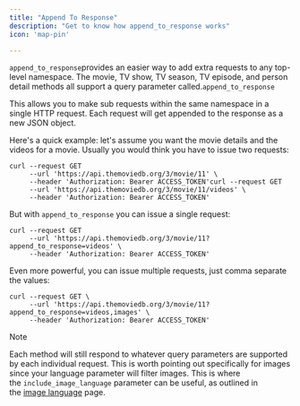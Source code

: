 ```yaml
---
title: "Append To Response"
description: "Get to know how append_to_response works"
icon: 'map-pin'

---
```


`append_to_response`provides an easier way to add extra requests to any top-level namespace. The movie, TV show, TV season, TV episode, and person detail methods all support a query parameter called.`append_to_response`

This allows you to make sub requests within the same namespace in a single HTTP request. Each request will get appended to the response as a new JSON object.

Here's a quick example: let's assume you want the movie details and the videos for a movie. Usually you would think you have to issue two requests:

```http
curl --request GET 
     --url 'https://api.themoviedb.org/3/movie/11' \
     --header 'Authorization: Bearer ACCESS_TOKEN'curl --request GET 
     --url 'https://api.themoviedb.org/3/movie/11/videos' \
     --header 'Authorization: Bearer ACCESS_TOKEN'
```



But with `append_to_response` you can issue a single request:

```http
curl --request GET 
     --url 'https://api.themoviedb.org/3/movie/11?append_to_response=videos' \
     --header 'Authorization: Bearer ACCESS_TOKEN'
```



Even more powerful, you can issue multiple requests, just comma separate the values:

```http
curl --request GET \
     --url 'https://api.themoviedb.org/3/movie/11?append_to_response=videos,images' \
     --header 'Authorization: Bearer ACCESS_TOKEN'
```

<Note>
  Note

  Each method will still respond to whatever query parameters are supported by each individual request. This is worth pointing out specifically for images since your language parameter will filter images. This is where the `include_image_language` parameter can be useful, as outlined in the [image language](https://developer.themoviedb.org/docs/image-languages) page.
</Note>